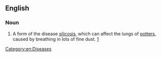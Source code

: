 {{wikipedia}}
==English==
===Noun===
{{en-noun|-|head=[[potter]]'s [[rot]]}}
# {{context|British}} A form of the disease [[silicosis]], which can affect the lungs of [[potter]]s, caused by breathing in lots of fine dust. [http://www.stoke.gov.uk/ccm/museums/museum/2006/gladstone-pottery-museum/information-sheets/health-risks-in-a-victorian-pottery-factory.en]
[[Category:en:Diseases]]